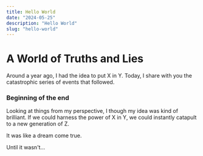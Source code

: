 ```yaml
---
title: Hello World
date: "2024-05-25"
description: "Hello World"
slug: "hello-world"
---
```


# A World of Truths and Lies

Around a year ago, I had the idea to put X in Y. Today, I share with you the catastrophic series of events that followed.

### Beginning of the end

Looking at things from my perspective, I though my idea was kind of brilliant. If we could harness the power of X in Y, we could instantly catapult to a new generation of Z.

It was like a dream come true. 

Until it wasn't... 
